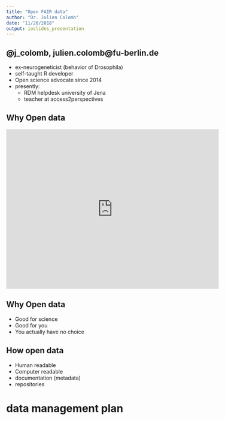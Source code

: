 ```yaml
---
title: "Open FAIR data"
author: "Dr. Julien Colomb"
date: "11/26/2018"
output: ioslides_presentation
---
```


## @j_colomb, julien.colomb@fu-berlin.de

- ex-neurogeneticist (behavior of Drosophila)
- self-taught R developer
- Open  science advocate since 2014
- presently: 
    - RDM helpdesk university of Jena
    - teacher at access2perspectives

## Why Open data

<iframe src="https://widgets.figshare.com/articles/7379942/embed?show_title=1" width="568" height="426" frameborder="0"></iframe>

## Why Open data

- Good for science
- Good for you
- You actually have no choice

## How open data

- Human readable
- Computer readable
- documentation (metadata)
- repositories

# data management plan
